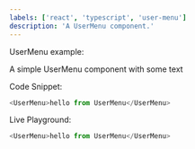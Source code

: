 ```yaml
---
labels: ['react', 'typescript', 'user-menu']
description: 'A UserMenu component.'
---
```



UserMenu example:

A simple UserMenu component with some text

Code Snippet:
```js
<UserMenu>hello from UserMenu</UserMenu>
```


Live Playground:
```js live
<UserMenu>hello from UserMenu</UserMenu>
```
